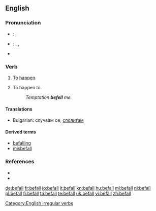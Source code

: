 ==English==

===Pronunciation===
* {{a|UK}}: {{IPA|/bɪˈfɔːl/}}, {{SAMPA|/bI"fO:l/}}
* {{a|US}}: {{enPR|bĭ-fälʹ}}, {{IPA|/bɪˈfɑl/}}, {{SAMPA|/bI"fAl/}}
* {{audio|En-us-befall.ogg|Audio (US)}}
*: {{rhymes|ɔːl}}

===Verb===
{{en-verb|befalls|befalling|befell|befallen}}

# {{intransitive}} To [[happen]].
# {{transitive}} To happen to.
#: ''Temptation '''befell''' me.''

====Translations====
* Bulgarian: случвам се, [[сполитам]]


====Derived terms====
* [[befalling]]<!--adjective, noun-->
* [[misbefall]]

===References===
* {{R:Century 1911}}
* {{R:Webster 1913}}

[[Category:English irregular verbs]]

[[de:befall]]
[[fr:befall]]
[[io:befall]]
[[it:befall]]
[[kn:befall]]
[[hu:befall]]
[[ml:befall]]
[[nl:befall]]
[[pl:befall]]
[[fi:befall]]
[[ta:befall]]
[[te:befall]]
[[uk:befall]]
[[vi:befall]]
[[zh:befall]]